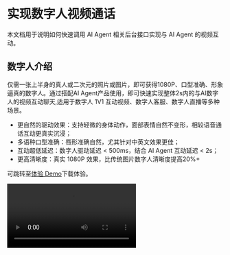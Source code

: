 # 实现数字人视频通话

本文档用于说明如何快速调用 AI Agent 相关后台接口实现与 AI Agent 的视频互动。


## 数字人介绍

仅需一张上半身的真人或二次元的照片或图片，即可获得1080P、口型准确、形象逼真的数字人。通过搭配AI Agent产品使用，即可快速实现整体2s内的与AI数字人的视频互动聊天,适用于数字人 1V1 互动视频、数字人客服、数字人直播等多种场景。

- 更自然的驱动效果：支持轻微的身体动作，面部表情自然不变形，相较语音通话互动更真实沉浸；
- 多语种口型准确：唇形准确自然，尤其针对中英文效果更佳；
- 互动超低延迟：数字人驱动延迟 < 500ms，结合 AI Agent 互动延迟 < 2s；
- 更高清晰度：真实 1080P 效果，比传统图片数字人清晰度提高20%+

可跳转至[体验 Demo](./introduction/demo.mdx)下载体验。

<Video src="https://media-resource.spreading.io/docuo/workspace564/27e54a759d23575969552654cb45bf89/9f0143abe9.mp4" />

## 前提条件

- 已在 [ZEGO 控制台](https://console.zego.im/) 创建项目，并申请有效的 AppID 和 AppSign，详情请参考 [控制台 - 项目信息](https://doc-zh.zego.im/article/12107)。
- 已联系 ZEGO 技术支持开通数字人 PaaS 服务和相关接口的权限。
- 已联系 ZEGO 技术支持创建数字人。
- 已联系 ZEGO 技术支持开通 AI Agent 相关服务并获取 LLM 和 TTS 相关配置信息。
<Note title="说明">在接入测试期间(AI Agent 服务开通 2 周内)，可以将 LLM 和 TTS 的鉴权参数设置为 "zego_test" 即可使用相关服务。具体鉴权参数配置请参考[智能体参数说明](/aiagent-server/api-reference/common-parameter-description)。</Note>

## 示例代码
以下是接入实时互动 AI Agent API 的业务后台示例代码，您可以参考示例代码来实现自己的业务逻辑。

<CardGroup cols={2}>
<Card title="业务后台示例代码"  href="https://github.com/ZEGOCLOUD/ai_agent_quick_start_server" target="_blank">
包含最基本的获取 ZEGO Token、注册智能体、创建智能体实例、删除智能体实例等能力。
</Card>
</CardGroup>

以下视频演示了如何跑通服务端和客户端（Web）示例代码并跟数字人智能体进行互动。
<Video src="https://media-resource.spreading.io/docuo/workspace564/27e54a759d23575969552654cb45bf89/4b68fbedda.mp4" />


## 整体业务流程

1. 服务端，跑通业务后台示例代码，部署好业务后台
    - 接入实时互动 AI Agent API 管理智能体。
2. 客户端，参考 [Android 端快速开始](/aiagent-android/quick-start-with-digital-human) 、 [iOS 端快速开始](/aiagent-ios/quick-start-with-digital-human) 或 [Web 端快速开始](/aiagent-web/quick-start-with-digital-human) 文档跑通客户端示例代码
    - 通过业务后台创建和管理智能体。
    - 集成 ZEGO Express SDK 完成实时通信。
    - 集成数字人 SDK 完成数字人渲染。

完成以上三个步骤后即可实现将智能体加入房间并与真实用户进行实时视频互动。

```mermaid
sequenceDiagram
    participant 客户端
    participant 业务后台
    participant AI Agent 后台

    业务后台->>业务后台: 注册智能体
    业务后台->>AI Agent 后台: 注册智能体
    AI Agent 后台-->>业务后台: 

    客户端->>业务后台: 通知业务后台开始通话
    业务后台->>AI Agent 后台: 创建数字人智能体实例
    AI Agent 后台->>AI Agent 后台: 数字人智能体登录房间并推流、拉用户流
    AI Agent 后台-->>业务后台: 数字人配置
    业务后台-->>客户端: 数字人配置

    客户端->>客户端: 初始化数字人 SDK 并设置数字人配置

    客户端->>业务后台: 请求 Token
    业务后台-->>客户端: Token

    客户端->>客户端: 初始化 ZEGO Express SDK 后登录房间并推流

    客户端->>客户端: 用户拉智能体流并且把帧数据和 SEI 数据传给数字人 SDK

    客户端->>业务后台: 通知业务后台停止通话
    业务后台->>AI Agent 后台: 删除智能体实例
    AI Agent 后台-->>业务后台: 
    业务后台-->>客户端: 

    客户端->>客户端: 用户停止推流并退出房间
    客户端->>客户端: 用户退出数字人 SDK
```

## 服务端核心能力实现


<Steps>
<Step title="注册智能体">
[注册智能体](./api-reference/agent-configuration-management/register-agent.mdx) 用于设定智能体基础配置，包括智能体名称、LLM、TTS、ASR等相关配置。注册后可以将该智能体作为模板创建多个实例与多个真实用户进行互动。

通常智能体是相对比较固定的，一旦设定好智能体的相关参数（人设形象）就不会经常改动。所以建议按照业务流程需要在适当时机注册智能体即可。智能体注册后不会自动销毁和回收，创建智能体实例后即可与该智能体进行语音交互。

<Note title="说明">一个智能体只能注册一次（同一个ID），如果重复注册会返回错误码 410001008。</Note>

以下是调用注册智能体接口的示例：

```javascript Server(NodeJS)
// 请将以下示例中的 LLM 和 TTS 的 ApiKey、appid、token 等鉴权参数换成你实际的鉴权参数。
async registerAgent(agentId: string, agentName: string) {
    // 请求接口：https://aigc-aiagent-api.zegotech.cn?Action=RegisterAgent
    const action = 'RegisterAgent';
    const body = {
        AgentId: agentId,
        Name: agentName,
        LLM: {
            Url: "https://ark.cn-beijing.volces.com/api/v3/chat/completions",
            ApiKey: "zego_test",
            Model: "doubao-lite-32k-240828",
            SystemPrompt: "你是一个智能体，请根据用户的问题回答。"
        },
        TTS: {
            Vendor: "ByteDance",
            Params: {
                "app": {
                    "appid": "zego_test",
                    "token": "zego_test",
                    "cluster": "volcano_tts"
                },
                "audio": {
                    "voice_type": "zh_female_wanwanxiaohe_moon_bigtts"
                }
            }
        }
    };
    // sendRequest 方法封装了请求的 URL 和公共参数。详情参考：https://doc-zh.zego.im/aiagent-server/api-reference/accessing-server-apis
    return this.sendRequest<any>(action, body);
}
```

<Warning title="注意">
- 请确保 LLM 所有参数都按照 LLM 服务提供商官方文档填写正确，否则您可能无法看到智能体回答的文本内容也无法听到智能体输出语音。
- 请确保 TTS 所有参数都按照 TTS 服务提供商官方文档填写正确，否则您可能可以看到智能体回答的文本内容却无法听到智能体输出语音。
- 如遇智能体无法输出文本内容或语音，请先检查 LLM 和 TTS 参数配置是否完全正确，或参考 [获取智能体服务状态 - 监听服务端异常事件](./guides/get-ai-agent-status.mdx#监听服务端异常事件) 确定具体的问题。
</Warning>

</Step>
<Step title="创建数字人智能体实例">
可以用已注册的智能体为模板 [创建多个数字人智能体实例](./api-reference/agent-instance-management/create-digital-human-agent-instance.mdx) 加入不同房间与不同用户进行实时互动。创建数字人智能体实例后，数字人智能体实例会自动登录房间并推流，同时也会拉真实用户的流。

创建数字人智能体实例成功后，需要返回数字人配置给客户端，客户端根据数字人配置初始化数字人 SDK ，然后即可与数字人进行实时互动。

以下是调用创建数字人智能体实例接口的示例：

```javascript  Server(NodeJS)
async createDigitalHumanAgentInstance(agentId: string, userId: string, rtcInfo: RtcInfo, digitalHuman: DigitalHumanInfo, messages?: any[]) {
    // 请求接口：https://aigc-aiagent-api.zegotech.cn?Action=CreateDigitalHumanAgentInstance
    const action = 'CreateDigitalHumanAgentInstance';
    const body = {
        AgentId: agentId,
        UserId: userId,
        RTC: rtcInfo,
        DigitalHuman: digitalHuman,
        MessageHistory: {
            SyncMode: 1, // Change to 0 to use history messages from ZIM
            Messages: messages && messages.length > 0 ? messages : [],
            WindowSize: 10
        }
    };
    // sendRequest 方法封装了请求的 URL 和公共参数。详情参考：https://doc-zh.zego.im/aiagent-server/api-reference/accessing-server-apis
    const result = await this.sendRequest<any>(action, body);
    console.log("create agent instance result", result);
    // 返回的 DigitalHumanConfig 是数字人配置，客户端根据数字人配置初始化数字人 SDK ，然后即可与数字人进行实时互动。
    return result.AgentInstanceId, result.DigitalHumanConfig;
}
```

恭喜你🎉！完成这一步骤后，您已经成功创建了一个数字人智能体实例，并可以与真实用户进行实时视频互动了。您可以用语音问数字人任何问题，数字人都会回答您的问题！
</Step>
<Step title="删除智能体实例">
[删除智能体实例](./api-reference/agent-instance-management/delete-agent-instance.mdx)后，智能体实例会自动退出房间并停止推流。真实用户在客户端停止推流和退出房间后，一次完整的互动就结束了。

以下是调用删除智能体实例接口的示例：

```javascript Server(NodeJS)
async deleteAgentInstance(agentInstanceId: string) {
    // 请求接口：https://aigc-aiagent-api.zegotech.cn?Action=DeleteAgentInstance
    const action = 'DeleteAgentInstance';
    const body = {
        AgentInstanceId: agentInstanceId
    };
    // sendRequest 方法封装了请求的 URL 和公共参数。详情参考：https://doc-zh.zego.im/aiagent-server/api-reference/accessing-server-apis
    return this.sendRequest(action, body);
}
```
</Step>
</Steps>

以上就是您实现与数字人智能体进行实时互动的完整核心流程。

## 客户端快速开始参考

<Button primary-color="DarkGray" target="_blank" href="/aiagent-android/quick-start-with-digital-human">Android 端快速开始</Button>
<Button primary-color="DarkGray" target="_blank" href="/aiagent-ios/quick-start-with-digital-human">iOS 端快速开始</Button>
<Button primary-color="DarkGray" target="_blank" href="/aiagent-web/quick-start-with-digital-human">Web 端快速开始</Button>